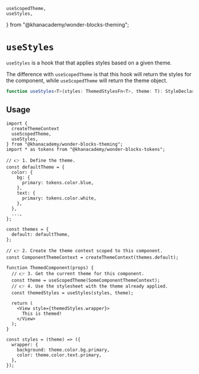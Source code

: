 
    useScopedTheme,
    useStyles,
} from "@khanacademy/wonder-blocks-theming";


<Meta title="Theming / useStyles" />

# `useStyles`

`useStyles` is a hook that that applies styles based on a given theme.

The difference with `useScopedTheme` is that this hook will return the styles
for the component, while `useScopedTheme` will return the theme object.

```ts
function useStyles<T>(styles: ThemedStylesFn<T>, theme: T): StyleDeclaration;
```

## Usage

<UseStylesExample />

```tsx
import {
  createThemeContext
  useScopedTheme,
  useStyles,
} from "@khanacademy/wonder-blocks-theming";
import * as tokens from "@khanacademy/wonder-blocks-tokens";

// 👉 1. Define the theme.
const defaultTheme = {
  color: {
    bg: {
      primary: tokens.color.blue,
    },
    text: {
      primary: tokens.color.white,
    },
  },
  ...,
};

const themes = {
  default: defaultTheme,
};

// 👉 2. Create the theme context scoped to this component.
const ComponentThemeContext = createThemeContext(themes.default);

function ThemedComponent(props) {
  // 👉 3. Get the current theme for this component.
  const theme = useScopedTheme(SomeComponentThemeContext);
  // 👉 4. Use the stylesheet with the theme already applied.
  const themedStyles = useStyles(styles, theme);

  return (
    <View style={themedStyles.wrapper}>
      This is themed!
    </View>
  );
}

const styles = (theme) => ({
  wrapper: {
    background: theme.color.bg.primary,
    color: theme.color.text.primary,
  },
});
```
